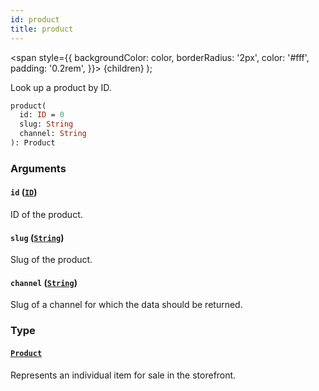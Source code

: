 ```yaml
---
id: product
title: product
---
```


<span
style={{
      backgroundColor: color,
      borderRadius: '2px',
      color: '#fff',
      padding: '0.2rem',
    }}>
{children}
</span>
);

Look up a product by ID.

```graphql
product(
  id: ID = 0
  slug: String
  channel: String
): Product

```

### Arguments

#### `id` ([`ID`](/api-reference/scalars/id.mdx))

ID of the product.

#### `slug` ([`String`](/api-reference/scalars/string.mdx))

Slug of the product.

#### `channel` ([`String`](/api-reference/scalars/string.mdx))

Slug of a channel for which the data should be returned.

### Type

#### [`Product`](/api-reference/objects/product.mdx)

Represents an individual item for sale in the storefront.
